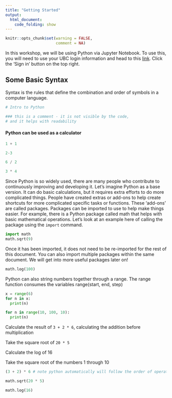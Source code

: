 ```yaml
---
title: "Getting Started"
output:
  html_document:
    code_folding: show
---
```


```r
knitr::opts_chunk$set(warning = FALSE,
                      comment = NA)
```


In this workshop, we will be using Python via Jupyter Notebook. To use this, you will need to use your UBC login information and head to this [link ](https://ubc.syzygy.ca/). Click the 'Sign in' button on the top right.

## Some Basic Syntax

Syntax is the rules that define the combination and order of symbols in a computer language.

```python
# Intro to Python

### this is a comment - it is not visible by the code, 
# and it helps with readability
```

#### Python can be used as a calculator

```python
1 + 1
```

```python
2-3
```

```python
6 / 2
```

```python
3 * 4
```

Since Python is so widely used, there are many people who contribute to continuously improving and developing it. Let's imagine Python as a base version. It can do basic calculations, but it requires extra efforts to do more complicated things. People have created extras or add-ons to help create shortcuts for more complicated specific tasks or functions. These 'add-ons' are called packages. Packages can be imported to use to help make things easier. For example, there is a Python package called math that helps with basic mathematical operations. Let's look at an example here of calling the package using the ```import``` command.

```python
import math
math.sqrt(9)
```

Once it has been imported, it does not need to be re-imported for the rest of this document. You can also import multiple packages within the same document. We will get into more useful packages later on!

```python
math.log(100)
```

Python can also string numbers together through a range. The range function consumes the variables range(start, end, step)

```python
x = range(6)
for n in x:
  print(n)
```

```python
for n in range(10, 100, 10):
  print(n)
```

:::exercise

Calculate the result of `3 + 2 * 6`, calculating the addition before multiplication

Take the square root of `20 * 5`

Calculate the log of 16

Take the square root of the numbers 1 through 10

:::

:::solution

```python
(3 + 2) * 6 # note python automatically will follow the order of operations

math.sqrt(20 * 5)

math.log(16)
```

:::